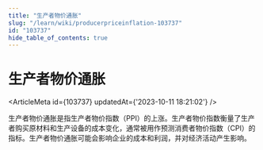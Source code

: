 ```yaml
---
title: "生产者物价通胀"
slug: "/learn/wiki/producerpriceinflation-103737"
id: "103737"
hide_table_of_contents: true
---
```



# 生产者物价通胀

<ArticleMeta id={103737} updatedAt={'2023-10-11 18:21:02'} />
<div className='border-solid border-b border-t-0 my-4 border-[var(--ifm-color-gray-300)]' />

生产者物价通胀是指生产者物价指数（PPI）的上涨。生产者物价指数衡量了生产者购买原材料和生产设备的成本变化，通常被用作预测消费者物价指数（CPI）的指标。生产者物价通胀可能会影响企业的成本和利润，并对经济活动产生影响。
